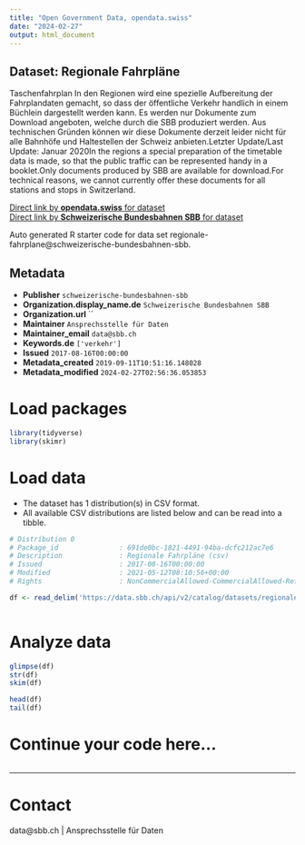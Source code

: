 ```yaml
---
title: "Open Government Data, opendata.swiss"
date: "2024-02-27"
output: html_document
---
```


## Dataset: Regionale Fahrpläne

Taschenfahrplan
In den Regionen wird eine spezielle Aufbereitung der Fahrplandaten gemacht, so dass der öffentliche Verkehr handlich in einem Büchlein dargestellt werden kann.
	Es werden nur Dokumente zum Download angeboten, welche durch die SBB produziert werden.
	Aus technischen Gründen können wir diese Dokumente derzeit leider nicht für alle Bahnhöfe und Haltestellen der Schweiz anbieten.Letzter Update/Last Update: Januar 2020In the regions a special preparation of the timetable data is made, so that the public traffic can be represented handy in a booklet.Only documents produced by SBB are available for download.For technical reasons, we cannot currently offer these documents for all stations and stops in Switzerland.

[Direct link by **opendata.swiss** for dataset](https://opendata.swiss/de/dataset/regionale-fahrplane)<br>
[Direct link by **Schweizerische Bundesbahnen SBB** for dataset](https://data.sbb.ch/explore/dataset/regionale-fahrplane/)

Auto generated R starter code for data set regionale-fahrplane@schweizerische-bundesbahnen-sbb.

## Metadata

- **Publisher** `schweizerische-bundesbahnen-sbb`
- **Organization.display_name.de** `Schweizerische Bundesbahnen SBB`
- **Organization.url** ``
- **Maintainer** `Ansprechsstelle für Daten`
- **Maintainer_email** `data@sbb.ch`
- **Keywords.de** `['verkehr']`
- **Issued** `2017-08-16T00:00:00`
- **Metadata_created** `2019-09-11T10:51:16.148028`
- **Metadata_modified** `2024-02-27T02:56:36.053853`


# Load packages

```r

library(tidyverse)
library(skimr)

```

# Load data

-   The dataset has 1 distribution(s) in CSV format.
-   All available CSV distributions are listed below and can be read into a tibble.

```r

# Distribution 0
# Package_id               : 691de0bc-1821-4491-94ba-dcfc212ac7e6
# Description              : Regionale Fahrpläne (csv)
# Issued                   : 2017-08-16T00:00:00
# Modified                 : 2021-05-12T08:10:56+00:00
# Rights                   : NonCommercialAllowed-CommercialAllowed-ReferenceRequired

df <- read_delim('https://data.sbb.ch/api/v2/catalog/datasets/regionale-fahrplane/exports/csv')



```

# Analyze data

```r

glimpse(df)
str(df)
skim(df)

head(df)
tail(df)

```

# Continue your code here...

```r

```

------------------------------------------------------------------------

# Contact

data@sbb.ch | Ansprechsstelle für Daten
